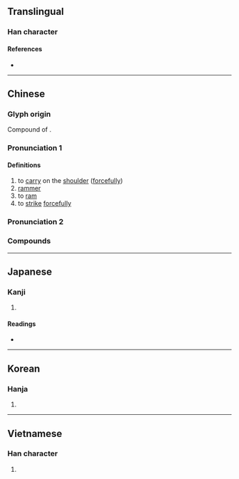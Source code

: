 {{character info}}
==Translingual==

===Han character===
{{Han char|rn=37|rad=大|as=02|sn=5|four=40427|canj=KKS|ids=⿱大力}}

====References====
* {{Han ref|kx=0249.060|dkj=05841|dj=0508.040|hdz=10526.040|uh=592F|ud=22831|bh=C971|bd=51569}}

----

==Chinese==
{{zh-forms}}

===Glyph origin===
Compound of {{l|zh|大力}}.

===Pronunciation 1===
{{zh-pron
|m=hāng
|c=haang1
|mn=hang
|w=1han
|cat=v,n
}}

====Definitions====
{{zh-hanzi}}

# to [[carry]] on the [[shoulder]] ([[forcefully]])
# [[rammer]]
# to [[ram]]
# to [[strike]] [[forcefully]]

===Pronunciation 2===
{{zh-see|笨|v|[[foolish]]; [[stupid]]}}

===Compounds===
{{zh-der|夯力|夯吃|夯土建築|夯夫|夯子|夯市|夯幹|夯漢|夯貨|夯鐵之夫|夯雀先飛|心拙口夯|愚夯|打夯|氣夯|氣夯胸脯|皮頭夯腦|粗夯|蠢夯|夯曲|夯實}}

----

==Japanese==

===Kanji===
{{ja-kanji|grade=|rs=大02}}

# {{rfdef|ja|sort=大02}}

====Readings====
* {{ja-readings|on=こう|kun=かつ-ぐ, にな-う}}

----

==Korean==

===Hanja===
{{ko-hanja|hangeul=항|rv=hang|mr=hang}}

# {{rfdef|ko|sort=大02}}

----

==Vietnamese==

===Han character===
{{vi-readings|reading=bổn, kháng|rs=大02}}

# {{rfdef|vi|sort=大02}}